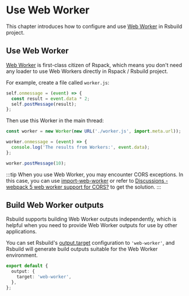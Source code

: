 # Use Web Worker

This chapter introduces how to configure and use [Web Worker](https://developer.mozilla.org/en-US/docs/Web/API/Web_Workers_API/Using_web_workers) in Rsbuild project.


<WebWorker />

## Use Web Worker

[Web Worker](https://developer.mozilla.org/en-US/docs/Web/API/Web_Workers_API/Using_web_workers) is first-class citizen of Rspack, which means you don't need any loader to use Web Workers directly in Rspack / Rsbuild project.

For example, create a file called `worker.js`:

```js title=worker.js
self.onmessage = (event) => {
  const result = event.data * 2;
  self.postMessage(result);
};
```

Then use this Worker in the main thread:

```js
const worker = new Worker(new URL('./worker.js', import.meta.url));

worker.onmessage = (event) => {
  console.log('The results from Workers:', event.data);
};

worker.postMessage(10);
```

:::tip
When you use Web Worker, you may encounter CORS exceptions. In this case, you can use [import-web-worker](https://github.com/jantimon/remote-web-worker) or refer to [Discussions -webpack 5 web worker support for CORS?](https://github.com/webpack/webpack/discussions/14648) to get the solution.
:::

## Build Web Worker outputs

Rsbuild supports building Web Worker outputs independently, which is helpful when you need to provide Web Worker outputs for use by other applications.

You can set Rsbuild's [output.target](/config/output/target) configuration to `'web-worker'`, and Rsbuild will generate build outputs suitable for the Web Worker environment.

```ts
export default {
  output: {
    target: 'web-worker',
  },
};
```
